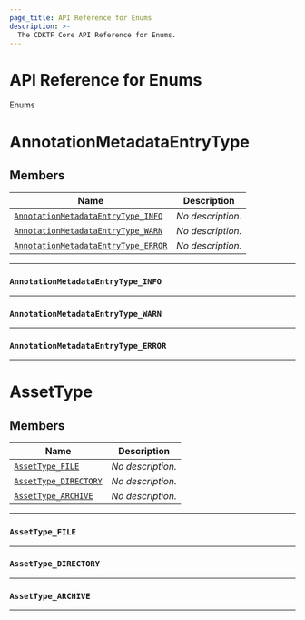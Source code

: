 ```yaml
---
page_title: API Reference for Enums
description: >-
  The CDKTF Core API Reference for Enums.
---
```


<!-- This file is generated through yarn generate-docs -->

# API Reference for Enums

   Enums <a name="Enums" id="Enums"></a>
  
  # AnnotationMetadataEntryType <a name="AnnotationMetadataEntryType" id="cdktf.AnnotationMetadataEntryType"></a>
  
  ## Members <a name="Members" id="Members"></a>
  
  | **Name** | **Description** |
  | --- | --- |
  | <code><a href="#cdktf.AnnotationMetadataEntryType.INFO">AnnotationMetadataEntryType_INFO</a></code> | *No description.* |
  | <code><a href="#cdktf.AnnotationMetadataEntryType.WARN">AnnotationMetadataEntryType_WARN</a></code> | *No description.* |
  | <code><a href="#cdktf.AnnotationMetadataEntryType.ERROR">AnnotationMetadataEntryType_ERROR</a></code> | *No description.* |
  
  ---
  
  ### `AnnotationMetadataEntryType_INFO` <a name="AnnotationMetadataEntryType_INFO" id="cdktf.AnnotationMetadataEntryType.INFO"></a>
  
  ---
  
  
  ### `AnnotationMetadataEntryType_WARN` <a name="AnnotationMetadataEntryType_WARN" id="cdktf.AnnotationMetadataEntryType.WARN"></a>
  
  ---
  
  
  ### `AnnotationMetadataEntryType_ERROR` <a name="AnnotationMetadataEntryType_ERROR" id="cdktf.AnnotationMetadataEntryType.ERROR"></a>
  
  ---
  
  
  # AssetType <a name="AssetType" id="cdktf.AssetType"></a>
  
  ## Members <a name="Members" id="Members"></a>
  
  | **Name** | **Description** |
  | --- | --- |
  | <code><a href="#cdktf.AssetType.FILE">AssetType_FILE</a></code> | *No description.* |
  | <code><a href="#cdktf.AssetType.DIRECTORY">AssetType_DIRECTORY</a></code> | *No description.* |
  | <code><a href="#cdktf.AssetType.ARCHIVE">AssetType_ARCHIVE</a></code> | *No description.* |
  
  ---
  
  ### `AssetType_FILE` <a name="AssetType_FILE" id="cdktf.AssetType.FILE"></a>
  
  ---
  
  
  ### `AssetType_DIRECTORY` <a name="AssetType_DIRECTORY" id="cdktf.AssetType.DIRECTORY"></a>
  
  ---
  
  
  ### `AssetType_ARCHIVE` <a name="AssetType_ARCHIVE" id="cdktf.AssetType.ARCHIVE"></a>
  
  ---
  
  
